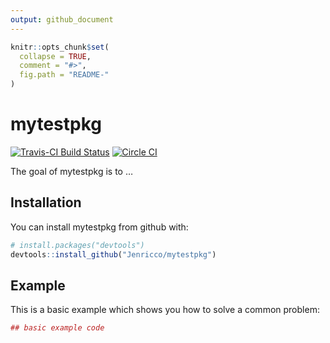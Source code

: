 ```yaml
---
output: github_document
---
```


<!-- README.md is generated from README.Rmd. Please edit that file -->

```r
knitr::opts_chunk$set(
  collapse = TRUE,
  comment = "#>",
  fig.path = "README-"
)
```

# mytestpkg

[![Travis-CI Build Status](https://travis-ci.org/Jenricco/mytestpkg.svg?branch=master)](https://travis-ci.org/Jenricco/mytestpkg) [![Circle CI](https://circleci.com/gh/Jenricco/mytestpkg.svg?style=shield&circle-token=:circle-token)](https://circleci.com/gh/Jenricco/mytestpkg)

The goal of mytestpkg is to ...

## Installation

You can install mytestpkg from github with:

```r
# install.packages("devtools")
devtools::install_github("Jenricco/mytestpkg")
```

## Example

This is a basic example which shows you how to solve a common problem:

```r
## basic example code
```
